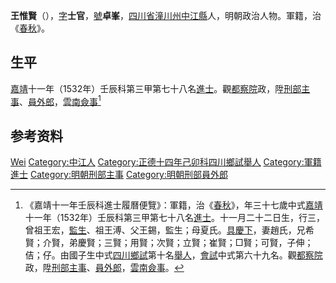 {{Otheruses|other=名为王惟贤的其他人物|王惟贤}}
{{明清人物信息框
| 姓名 = 王惟賢
| 原名 =
| 圖片名稱= 
| 圖片大小 =
| 圖片說明 = 
| 最高職務 =
| 國家 = 大明 
| 爵位 =
| 籍貫 = [[四川省|四川省]][[潼川州|潼川州]][[中江縣|中江縣]]
| 族裔 = 
| 旗籍 = 
| 字號 = 
| 諡號 =
| 出生日期 = 十一月二十二日
| 出生地點 =
| 逝世日期 = 
| 逝世地點 =
| 墓葬 =
| 配偶 = 趙氏
| 親屬 = 曾祖王宏、祖王溥、父王錫，母夏氏
| 出身 =
* 嘉靖十一年壬辰科進士
| 經歷 =
| 著作 =  
}}
'''王惟賢'''（{{bd|1496年||？|catIdx=W王}}），[[表字|字]]'''士官'''，[[號|號]]'''卓峯'''，[[四川省|四川省]][[潼川州|潼川州]][[中江縣|中江縣]]人，明朝政治人物。軍籍，治《[[春秋|春秋]]》。

== 生平 ==
[[嘉靖|嘉靖]]十一年（1532年）壬辰科第三甲第七十八名[[進士|進士]]。觀[[都察院|都察院]]政，陞[[刑部|刑部]][[主事|主事]]、[[員外郎|員外郎]]，[[雲南|雲南]][[僉事|僉事]]<ref>《嘉靖十一年壬辰科進士履曆便覽》：軍籍，治《[[春秋|春秋]]》，年三十七歲中式[[嘉靖|嘉靖]]十一年（1532年）壬辰科第三甲第七十八名[[進士|進士]]。十一月二十二日生，行三，曾祖王宏，[[監生|監生]]、祖王溥、父王錫，監生；母夏氏。[[具慶下|具慶下]]，妻趙氏，兄希賢；介賢，弟慶賢；三賢；用賢；次賢；立賢；崔賢；□賢；可賢，子伸；佶；仔。由國子生中式[[四川|四川]][[鄉試|鄉試]]第十名[[舉人|舉人]]，[[會試|會試]]中式第六十九名。觀[[都察院|都察院]]政，陞[[刑部|刑部]][[主事|主事]]、[[員外郎|員外郎]]，[[雲南|雲南]][[僉事|僉事]]。</ref>

== 参考资料 ==
{{reflist}}

{{嘉靖十一年壬辰科殿试金榜}}

{{Authority control}}

{{DEFAULTSORT:Wang王}}
[[Category:王姓|Wei]]
[[Category:中江人|Category:中江人]]
[[Category:正德十四年己卯科四川鄉試舉人|Category:正德十四年己卯科四川鄉試舉人]]
[[Category:軍籍進士|Category:軍籍進士]]
[[Category:明朝刑部主事|Category:明朝刑部主事]]
[[Category:明朝刑部員外郎|Category:明朝刑部員外郎]]


{{明朝人物小作品}}